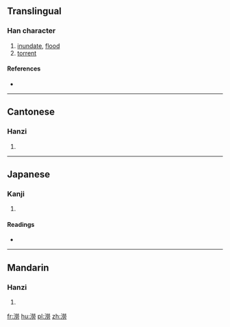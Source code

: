 {{also|涝}}
==Translingual==

===Han character===
{{Han char|rn=85|rad=水|as=12|sn=15|four=3912<sub>7</sub>|canj=水火火尸 (EFFS)}}

# [[inundate]], [[flood]]
# [[torrent]]

====References====
* {{Han ref|kx=0651.280|dkj=18318|dj=1061.290|hdz=31747.110|uh=6F87|ud=28551|bh=E5FC|bd=58876}}

----

==Cantonese==

===Hanzi===
{{yue-hanzi|jyut=|y=lou6|sim=涝}}

# {{defn|lang=yue|sort=水12}}

----

==Japanese==

===Kanji===
{{ja-kanji|grade=|rs=水12}}

# {{defn|lang=ja|sort=水12}}

====Readings====
* {{ja-readings|on=[[ろう]] (rō)|kun=[[おおなみ]] (oonami)}}

----

==Mandarin==

===Hanzi===
{{cmn-hanzi|sim=涝|pin=[[láo]] ([[lao2]]), [[lào]] ([[lao4]])|wg=lao<sup>2</sup>, lao<sup>4</sup>}}

# {{defn|lang=cmn|sort=水12}}

[[fr:澇]]
[[hu:澇]]
[[pl:澇]]
[[zh:澇]]